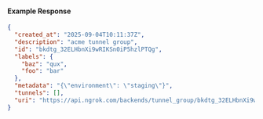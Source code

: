 
#### Example Response

```json
{
  "created_at": "2025-09-04T10:11:37Z",
  "description": "acme tunnel group",
  "id": "bkdtg_32ELHbnXi9wRIKSn0iP5hzlPTQg",
  "labels": {
    "baz": "qux",
    "foo": "bar"
  },
  "metadata": "{\"environment\": \"staging\"}",
  "tunnels": [],
  "uri": "https://api.ngrok.com/backends/tunnel_group/bkdtg_32ELHbnXi9wRIKSn0iP5hzlPTQg"
}
```
